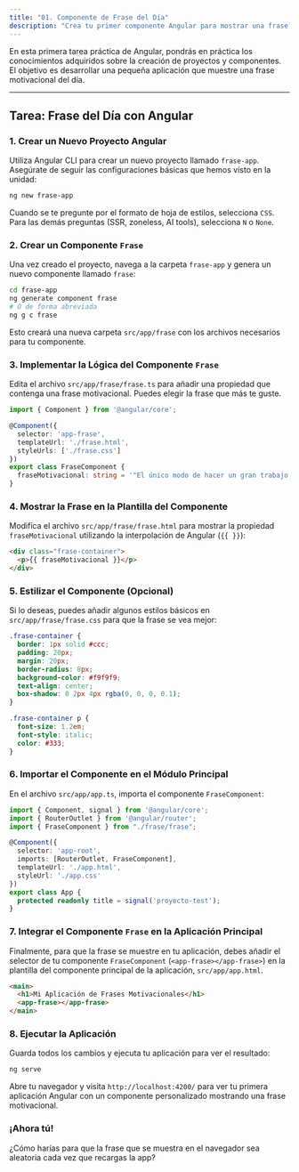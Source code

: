 ```yaml
---
title: "01. Componente de Frase del Día"
description: "Crea tu primer componente Angular para mostrar una frase motivacional, practicando la creación de proyectos y componentes básicos."
---
```


En esta primera tarea práctica de Angular, pondrás en práctica los conocimientos adquiridos sobre la creación de proyectos y componentes. El objetivo es desarrollar una pequeña aplicación que muestre una frase motivacional del día.

---

## Tarea: Frase del Día con Angular

### 1. Crear un Nuevo Proyecto Angular

Utiliza Angular CLI para crear un nuevo proyecto llamado `frase-app`. Asegúrate de seguir las configuraciones básicas que hemos visto en la unidad:

```bash
ng new frase-app
```

Cuando se te pregunte por el formato de hoja de estilos, selecciona `CSS`. Para las demás preguntas (SSR, zoneless, AI tools), selecciona `N` o `None`.

### 2. Crear un Componente `Frase`

Una vez creado el proyecto, navega a la carpeta `frase-app` y genera un nuevo componente llamado `frase`:

```bash
cd frase-app
ng generate component frase
# O de forma abreviada
ng g c frase
```

Esto creará una nueva carpeta `src/app/frase` con los archivos necesarios para tu componente.

### 3. Implementar la Lógica del Componente `Frase`

Edita el archivo `src/app/frase/frase.ts` para añadir una propiedad que contenga una frase motivacional. Puedes elegir la frase que más te guste.

```typescript
import { Component } from '@angular/core';

@Component({
  selector: 'app-frase',
  templateUrl: './frase.html',
  styleUrls: ['./frase.css']
})
export class FraseComponent {
  fraseMotivacional: string = '"El único modo de hacer un gran trabajo es amar lo que haces." - Steve Jobs';
}
```

### 4. Mostrar la Frase en la Plantilla del Componente

Modifica el archivo `src/app/frase/frase.html` para mostrar la propiedad `fraseMotivacional` utilizando la interpolación de Angular (`{{ }}`):

```html
<div class="frase-container">
  <p>{{ fraseMotivacional }}</p>
</div>
```

### 5. Estilizar el Componente (Opcional)

Si lo deseas, puedes añadir algunos estilos básicos en `src/app/frase/frase.css` para que la frase se vea mejor:

```css
.frase-container {
  border: 1px solid #ccc;
  padding: 20px;
  margin: 20px;
  border-radius: 8px;
  background-color: #f9f9f9;
  text-align: center;
  box-shadow: 0 2px 4px rgba(0, 0, 0, 0.1);
}

.frase-container p {
  font-size: 1.2em;
  font-style: italic;
  color: #333;
}
```

### 6. Importar el Componente en el Módulo Principal

En el archivo `src/app/app.ts`, importa el componente `FraseComponent`:

```typescript
import { Component, signal } from '@angular/core';
import { RouterOutlet } from '@angular/router';
import { FraseComponent } from "./frase/frase";

@Component({
  selector: 'app-root',
  imports: [RouterOutlet, FraseComponent],
  templateUrl: './app.html',
  styleUrl: './app.css'
})
export class App {
  protected readonly title = signal('proyecto-test');
}
```

### 7. Integrar el Componente `Frase` en la Aplicación Principal

Finalmente, para que la frase se muestre en tu aplicación, debes añadir el selector de tu componente `FraseComponent` (`<app-frase></app-frase>`) en la plantilla del componente principal de la aplicación, `src/app/app.html`.

```html
<main>
  <h1>Mi Aplicación de Frases Motivacionales</h1>
  <app-frase></app-frase>
</main>
```

### 8. Ejecutar la Aplicación

Guarda todos los cambios y ejecuta tu aplicación para ver el resultado:

```bash
ng serve
```
Abre tu navegador y visita `http://localhost:4200/` para ver tu primera aplicación Angular con un componente personalizado mostrando una frase motivacional.

### ¡Ahora tú! 
¿Cómo harías para que la frase que se muestra en el navegador sea aleatoria cada vez que recargas la app?
